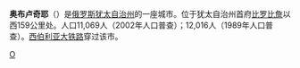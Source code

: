 '''奥布卢奇耶'''（{{lang-ru|Облу́чье}}）是[[俄罗斯|俄罗斯]][[犹太自治州|犹太自治州]]的一座城市。位于犹太自治州首府[[比罗比詹|比罗比詹]]以西159公里处。人口11,069人（2002年人口普查）；12,016人（1989年人口普查）。[[西伯利亚大铁路|西伯利亚大铁路]]穿过该市。
{{Cities and towns in the Jewish Autonomous Oblast}}
{{Wikivoyage|奧布盧奇耶}}
[[Category:犹太自治州城市|О]]